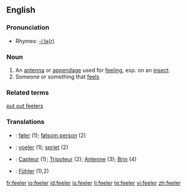 ==English==

===Pronunciation===
*Rhymes: [[Rhymes:English:-iːlə(r)|-iːlə(r)]]

===Noun===
{{en-noun}}

# An [[antenna]] or [[appendage]] used for [[feel]]ing, esp. on an [[insect]].
# Someone or something that [[feel]]s

===Related terms===
[[put out feelers]]

===Translations===
{{trans-top|an antenna or appendage used for feeling, esp. on an insect}}
{{trans-mid}}
{{trans-bottom}}

{{trans-top|someone or something that feels}}
{{trans-mid}}
{{trans-bottom}}

{{checktrans-top}}
*{{ttbc|Danish}}: [[føler]] {{c}} (1); [[følsom person]] {{c}} (2)
*{{ttbc|Dutch}}: [[voeler]] {{c}} (1); [[spriet]] {{c}} (2)
{{checktrans-mid}}
*{{ttbc|French}}: [[Capteur]] {{c}} (1); [[Tripoteur]] {{c}} (2); [[Antenne]] {{c}} (3); [[Brin]] {{c}} (4)
*{{ttbc|German}}: [[Fühler]] {{m}} (1),2)
{{checktrans-bottom}}

[[fr:feeler]]
[[io:feeler]]
[[id:feeler]]
[[is:feeler]]
[[li:feeler]]
[[te:feeler]]
[[vi:feeler]]
[[zh:feeler]]